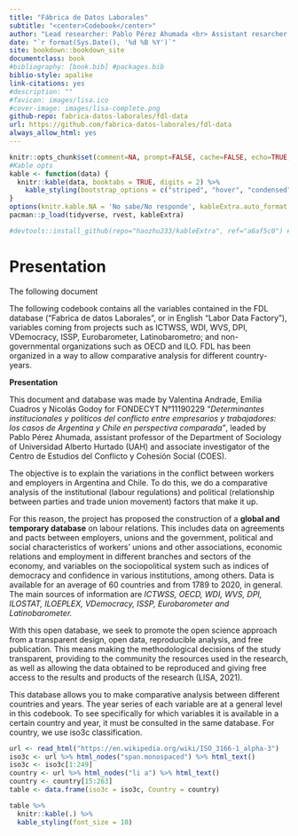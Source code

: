 ```yaml
---
title: "Fábrica de Datos Laborales"
subtitle: "<center>Codebook</center>"
author: "Lead researcher: Pablo Pérez Ahumada <br> Assistant resarcher: Valentina Andrade <br> Research assistants: Emilia Cuadros y Nicolás Godoy"
date: "`r format(Sys.Date(), '%d %B %Y')`"
site: bookdown::bookdown_site
documentclass: book
#bibliography: [book.bib] #packages.bib
biblio-style: apalike
link-citations: yes
#description: ""
#favicon: images/lisa.ico
#cover-image: images/lisa-complete.png
github-repo: fabrica-datos-laborales/fdl-data
url: https://github.com/fabrica-datos-laborales/fdl-data
always_allow_html: yes
---
```


```r
knitr::opts_chunk$set(comment=NA, prompt=FALSE, cache=FALSE, echo=TRUE, results='asis', message = F, warning = F)
#Kable opts
kable <- function(data) {
  knitr::kable(data, booktabs = TRUE, digits = 2) %>% 
    kable_styling(bootstrap_options = c("striped", "hover", "condensed", "responsive"), latex_options =c("striped", "scale_down"),  full_width = T)
}
options(knitr.kable.NA = 'No sabe/No responde', kableExtra.auto_format = FALSE)
pacman::p_load(tidyverse, rvest, kableExtra)
```

```r
#devtools::install_github(repo="haozhu233/kableExtra", ref="a6af5c0") #para collapse rows
```

# Presentation{-}

The following document 

The following codebook contains all the variables contained in the FDL database ("Fabrica de datos Laborales", or in English "Labor Data Factory"), variables coming from projects such as ICTWSS, WDI, WVS, DPI, VDemocracy, ISSP, Eurobarometer, Latinobarometro; and non-governmental organizations such as OECD and ILO. FDL has been organized in a way to allow comparative analysis for different country-years.

**Presentation**

This document and database was made by Valentina Andrade, Emilia Cuadros y Nicolás Godoy for FONDECYT N°11190229 *"Determinantes institucionales y políticos del conflicto entre empresarios y trabajadores: los casos de Argentina y Chile en perspectiva comparada"*, leaded by Pablo Pérez Ahumada, assistant professor of the Department of Sociology of Universidad Alberto Hurtado (UAH) and associate investigator of the Centro de Estudios del Conflicto y Cohesión Social (COES). 

The objective is to explain the variations in the conflict between workers and employers in Argentina and Chile. To do this, we do a comparative analysis of the institutional (labour regulations) and political (relationship between parties and trade union movement) factors that make it up. 

For this reason, the project has proposed the construction of a **global and temporary database** on labour relations. This includes data on agreements and pacts between employers, unions and the government, political and social characteristics of workers' unions and other associations, economic relations and employment in different branches and sectors of the economy, and variables on the sociopolitical system such as indices of democracy and confidence in various institutions, among others. Data is available for an average of 60 countries and from 1789 to 2020, in general. The main sources of information are *ICTWSS, OECD, WDI, WVS, DPI, ILOSTAT, ILOEPLEX, VDemocracy, ISSP, Eurobarometer and Latinobarometer.*

With this open database, we seek to promote the open science approach from a transparent design, open data, reproducible analysis, and free publication. This means making the methodological decisions of the study transparent, providing to the community the resources used in the research, as well as allowing the data obtained to be reproduced and giving free access to the results and products of the research (LISA, 2021).

This database allows you to make comparative analysis between different countries and years. The year series of each variable are at a general level in this codebook. To see specifically for which variables it is available in a certain country and year, it must be consulted in the same database. For country, we use iso3c classification. 

```r
url <- read_html("https://en.wikipedia.org/wiki/ISO_3166-1_alpha-3")
iso3c <- url %>% html_nodes("span.monospaced") %>% html_text()  
iso3c <- iso3c[1:249]
country <- url %>% html_nodes("li a") %>% html_text()
country <- country[15:263]
table <- data.frame(iso3c = iso3c, Country = country)

table %>% 
  knitr::kable(.) %>% 
  kable_styling(font_size = 10) 

```


